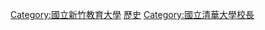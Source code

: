 [[Category:國立新竹教育大學|Category:國立新竹教育大學]]
[[Category:台灣公立大專院校校長|歷史]]
[[Category:國立清華大學校長|Category:國立清華大學校長]]